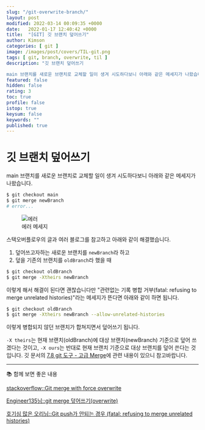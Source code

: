 ```yaml
---
slug: "/git-overwrite-branch/"
layout: post
modified: 2022-03-14 00:09:35 +0000
date:   2022-01-17 12:40:42 +0000
title:  "[GIT] 깃 브랜치 덮어쓰기"
author: Kimson
categories: [ git ]
image: /images/post/covers/TIL-git.png
tags: [ git, branch, overwrite, til ]
description: "깃 브랜치 덮어쓰기

main 브랜치를 새로운 브랜치로 교체할 일이 생겨 시도하다보니 아래와 같은 메세지가 나왔습니다."
featured: false
hidden: false
rating: 3
toc: true
profile: false
istop: true
keysum: false
keywords: ""
published: true
---
```


# 깃 브랜치 덮어쓰기

main 브랜치를 새로운 브랜치로 교체할 일이 생겨 시도하다보니 아래와 같은 메세지가 나왔습니다.

```bash
$ git checkout main
$ git merge newBranch
# error...
```

<figure className="text-center">
<span className="w-inline-block">
   <img class="w-100" src="/images/post/git/git01.png" alt="에러" title="에러" />
   <figcaption>에러 메세지</figcaption>
</span>
</figure>

스택오버플로우의 글과 여러 블로그를 참고하고 아래와 같이 해결했습니다.

1. 덮어쓰고자하는 새로운 브랜치를 `newBranch`라 하고
2. 덮을 기존의 브랜치를 `oldBranch`라 했을 때

```bash
$ git checkout oldBranch
$ git merge -Xtheirs newBranch
```

이렇게 해서 해결이 된다면 괜찮습니다만 "관련없는 기록 병합 거부(fatal: refusing to merge unrelated histories)"라는 메세지가 뜬다면 아래와 같이 하면 됩니다.

```bash
$ git checkout oldBranch
$ git merge -Xtheirs newBranch --allow-unrelated-histories
```

이렇게 병합되지 않던 브랜치가 합쳐지면서 덮어쓰기 됩니다.

`-X theirs`는 현재 브랜치(oldBranch)에 대상 브랜치(newBranch) 기준으로 덮어 쓰겠다는 것이고, `-X ours`는 반대로 현재 브랜치 기준으로 대상 브랜치를 덮어 쓴다는 것입니다. 깃 문서의 [7.8 git 도구 - 고급 Merge](https://git-scm.com/book/ko/v2/Git-%EB%8F%84%EA%B5%AC-%EA%B3%A0%EA%B8%89-Merge)에 관련 내용이 있으니 참고바랍니다.

-----

📚 함께 보면 좋은 내용

[stackoverflow::Git merge with force overwrite](https://stackoverflow.com/questions/40517129/git-merge-with-force-overwrite)

[Engineer135님::git merge 덮어쓰기(overwrite)](https://engineer135.tistory.com/166#recentComments)

[호기심 많은 오리님::Git push가 안되는 경우 (fatal: refusing to merge unrelated histories)](https://gdtbgl93.tistory.com/63)